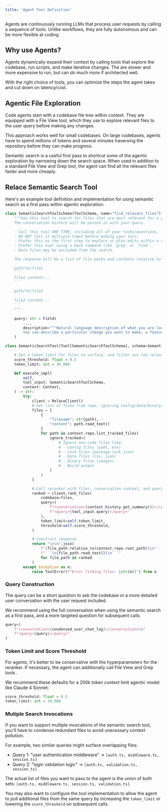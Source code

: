 ```yaml
---
title: 'Agent Tool Definition'
---
```


Agents are continuously running LLMs that process user requests by calling a sequence of tools. Unlike workflows, they are fully autonomous and can be more flexible at coding.

## Why use Agents?

Agents dynamically expand their context by calling tools that explore the codebase, run scripts, and make iterative changes. The are slower and more expensive to run, but can do much more if architected well.

With the right choice of tools, you can optimize the steps the agent takes and cut down on latency/cost.

## Agentic File Exploration

Code agents start with a codebase file tree within context. They are equipped with a File View tool, which they use to explore relevant files to the user query before making any changes.

This approach works well for small codebases. On large codebases, agents have to spend millions of tokens and several minutes traversing the repository before they can make progress.

Semantic search is a useful first pass to shortcut some of the agentic exploration by narrowing down the search space. When used in addition to a standard File View and Grep tool, the agent can find all the relevant files faster and more cheaply.

## Relace Semantic Search Tool

Here's an example tool definition and implementation for using semantic search as a first pass within agentic exploration:

<CodeGroup>

````python Schema
class SemanticSearchToolSchema(ToolSchema, name="find_relevant_files"):
    """Use this tool to search for files that are most relevant for a given task or question.
    The conversation history will be passed in with your query.

    - Call this tool ONE TIME, including all of your tasks/questions.
    - DO NOT call it multiple times before ending your turn.
    - Prefer this as the first step to explore or plan edits within a code repository.
    - Prefer this over using a bash command like `grep` or `find`.
    - Data files may be excluded from the search.

    The response will be a list of file paths and contents relative to the repository root, ordered from most relevant to least relevant. The format will look like this:

    path/to/file1
    ```
    file1 content...
    ```

    path/to/file2
    ```
    file2 content...
    ```
    """

    query: str = Field(
        ...,
        description="""Natural language description of what you are looking for in the repository.
        You can describe a particular change you want to make, a feature you want to implement, bug you are trying to fix, information you are searching for, etc.""",
    )
````

````python Implementation
class SemanticSearchTool(Tool[SemanticSearchToolSchema], schema=SemanticSearchToolSchema):

    # Set a token limit for files to surface, and filter out low relevance files
    score_threshold: float = 0.5
    token_limit: int = 30_000

    def execute_impl(
        self,
        tool_input: SemanticSearchToolSchema,
        context: Context,
    ) -> str:
        try:
            client = RelaceClient()
            # Get list of files from repo, ignoring config/data/binary/generated files
            files = [
                {
                    "filename": str(path),
                    "content": path.read_text()
                }
                for path in context.repo.list_tracked_files(
                    ignore_tracked=(
                        # Ignore non-code files like:
                        # - Config files (yaml, env)
                        # - Lock files (package-lock.json)
                        # - Data files (csv, json)
                        # - Binary files (images)
                        # - Build output
                    )
                )
            ]

            # Call reranker with files, conversation context, and query
            ranked = client.rank_files(
                codebase=files,
                query=(
                    f"<conversation>{context.history.get_summary()}</conversation>\n"
                    f"<query>{tool_input.query}</query>"
                ),
                token_limit=self.token_limit,
                threshold=self.score_threshold,
            )

            # Construct response
            return "\n\n".join(
                f"{file_path.relative_to(context.repo.root_path)}\n"
                f"```\n{file_path.read_text()}\n```"
                for file_path in ranked
            )
        except Exception as e:
            raise ToolError(f"Error finding files: {str(e)}") from e
````

</CodeGroup>

### Query Construction

The query can be a short question to ask the codebase or a more detailed user conversation with the user request included.

We recommend using the full conversation when using the semantic search as a first pass, and a more targeted question for subsequent calls.

```python
query=(
    f"<conversation>{condensed_user_chat_log}</conversation>\n"
    f"<query>{query}</query>"
)
```

### Token Limit and Score Threshold

For agents, it's better to be conservative with the hyperparameters for the reranker. If necessary, the agent can additionally call File View and Grep tools .

We recommend these defaults for a 200k token context limit agentic model like Claude 4 Sonnet:

```python
score_threshold: float = 0.5
token_limit: int = 30_000
```

### Mutiple Search Invocations

If you want to support multiple invocations of the semantic search tool, you'll have to condense redundant files to avoid unecessary context pollution.

For example, two similar queries might surface overlapping files:

- Query 1: "user authentication middleware" → `[auth.ts, middleware.ts, session.ts]`
- Query 2: "login validation logic" → `[auth.ts, validation.ts, session.ts]`

The actual list of files you want to pass to the agent is the union of both sets: `[auth.ts, middleware.ts, session.ts, validation.ts]`.

You may also want to configure the tool implementation to allow the agent to pull additional files from the same query by increasing the `token_limit` or lowering the `score_threshold` on subsequent calls.
